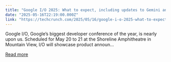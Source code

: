 ```yaml
---
title: "Google I/O 2025: What to expect, including updates to Gemini and Android 16"
date: "2025-05-16T22:19:00.000Z"
link: "https://techcrunch.com/2025/05/16/google-i-o-2025-what-to-expect-including-updates-to-gemini-and-android-16/"
---
```


Google I/O, Google&#8217;s biggest developer conference of the year, is nearly upon us. Scheduled for May 20 to 21 at the&#160;Shoreline Amphitheatre in Mountain View, I/O will showcase product announ...

[Read more](https://techcrunch.com/2025/05/16/google-i-o-2025-what-to-expect-including-updates-to-gemini-and-android-16/)
